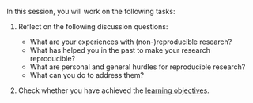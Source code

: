 In this session, you will work on the following tasks:

1. Reflect on the following discussion questions:

    - What are your experiences with (non-)reproducible research?
    - What has helped you in the past to make your research reproducible?
    - What are personal and general hurdles for reproducible research?
    - What can you do to address them?

2. Check whether you have achieved the [learning objectives](#learning-objectives).